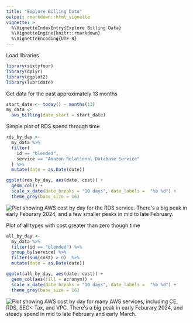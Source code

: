 ```yaml
---
title: "Explore Billing Data"
output: rmarkdown::html_vignette
vignette: >
  %\VignetteIndexEntry{Explore Billing Data}
  %\VignetteEngine{knitr::rmarkdown}
  %\VignetteEncoding{UTF-8}
---
```




Load libraries


``` r
library(sixtyfour)
library(dplyr)
library(ggplot2)
library(lubridate)
```

Get data for the past approximately 13 months


``` r
start_date <- today() - months(13)
my_data <-
  aws_billing(date_start = start_date)
```

Simple plot of RDS spend through time


``` r
rds_by_day <-
  my_data %>%
  filter(
    id == "blended",
    service == "Amazon Relational Database Service"
  ) %>%
  mutate(date = as.Date(date))

ggplot(rds_by_day, aes(date, cost)) +
  geom_col() +
  scale_x_date(date_breaks = "10 days", date_labels =  "%b %d") +
  theme_grey(base_size = 16)
```

<img src="../man/figures/billing_rds-1.png" alt="Plot showing AWS cost by day for the RDS service. There's a big peak in early Feburary 2024, and a few smaller peaks in mid to late February."  />

Plot of all types with cost greater than zero though time



``` r
all_by_day <-
  my_data %>%
  filter(id == "blended") %>%
  group_by(service) %>%
  filter(sum(cost) > 0)  %>%
  mutate(date = as.Date(date))

ggplot(all_by_day, aes(date, cost)) +
  geom_col(aes(fill = acronym)) +
  scale_x_date(date_breaks = "10 days", date_labels =  "%b %d") +
  theme_grey(base_size = 16)
```

<img src="../man/figures/billing_all-1.png" alt="Plot showing AWS cost by day for many AWS services, including CE, RDS, SEC&lt; Tax, and VPC. There's a big peak in early Feburary 2024, and steady spend in mid to late February and early March."  />
